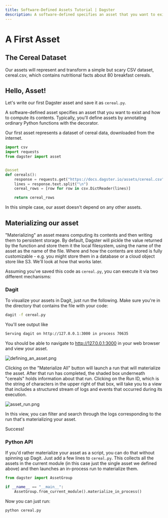 ```yaml
---
title: Software-Defined Assets Tutorial | Dagster
description: A software-defined specifies an asset that you want to exist and how to compute its contents.
---
```


# A First Asset

## The Cereal Dataset

Our assets will represent and transform a simple but scary CSV dataset, cereal.csv, which contains nutritional facts about 80 breakfast cereals.

## Hello, Asset!

Let's write our first Dagster asset and save it as `cereal.py`.

A software-defined asset specifies an asset that you want to exist and how to compute its contents. Typically, you'll define assets by annotating ordinary Python functions with the <PyObject module="dagster" object="asset" decorator /> decorator.

Our first asset represents a dataset of cereal data, downloaded from the internet.

```python file=/guides/dagster/asset_tutorial/cereal.py startafter=start_asset_marker endbefore=end_asset_marker
import csv
import requests
from dagster import asset


@asset
def cereals():
    response = requests.get("https://docs.dagster.io/assets/cereal.csv")
    lines = response.text.split("\n")
    cereal_rows = [row for row in csv.DictReader(lines)]

    return cereal_rows
```

In this simple case, our asset doesn't depend on any other assets.

## Materializing our asset

"Materializing" an asset means computing its contents and then writing them to persistent storage. By default, Dagster will pickle the value returned by the function and store them it the local filesystem, using the name of the asset as the name of the file. Where and how the contents are stored is fully customizable - e.g. you might store them in a database or a cloud object store like S3. We'll look at how that works later.

Assuming you’ve saved this code as `cereal.py`, you can execute it via two different mechanisms:

### Dagit

To visualize your assets in Dagit, just run the following. Make sure you're in the directory that contains the file with your code:

```bash
dagit -f cereal.py
```

You'll see output like

```bash
Serving dagit on http://127.0.0.1:3000 in process 70635
```

You should be able to navigate to <http://127.0.0.1:3000> in your web browser and view your asset.

<img
alt="defining_an_asset.png"
src="/images/guides/asset-tutorial/defining_an_asset.png"
/>

Clicking on the "Materialize All" button will launch a run that will materialize the asset. After that run has completed, the shaded box underneath "cereals" holds information about that run. Clicking on the Run ID, which is the string of characters in the upper right of that box, will take you to a view that includes a structured stream of logs and events that occurred during its execution.

<img alt="asset_run.png" src="/images/guides/asset-tutorial/asset_run.png" />

In this view, you can filter and search through the logs corresponding to the run that's materializing your asset.

Success!

### Python API

If you'd rather materialize your asset as a script, you can do that without spinning up Dagit. Just add a few lines to `cereal.py`. This collects all the assets in the current module (in this case just the single asset we defined above) and then launches an in-process run to materialize them.

```python file=/guides/dagster/asset_tutorial/cereal.py startafter=start_materialize_marker endbefore=end_materialize_marker
from dagster import AssetGroup

if __name__ == "__main__":
    AssetGroup.from_current_module().materialize_in_process()
```

Now you can just run:

```bash
python cereal.py
```
